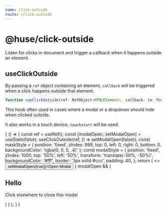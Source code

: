 ```yaml
---
name: click-outside
route: /click-outside
---
```



# @huse/click-outside

Listen for clicks in document and trigger a callback when it happens outside an element.

## useClickOutside

By passing a `ref` object containing an element, `callback` will be triggered when a click happens outside that element.

```typescript
function useClickOutside(ref: RefObject<HTMLElement>, callback: (e: MouseEvent | TouchEvent) => void)
```

This hook often used in cases where a modal or a dropdown should hide when clicked outside.

It also works in a touch device, `touchstart` will be used.

<Playground>
    {
        () => {
            const ref = useRef();
            const [modalOpen, setModalOpen] = useState(false);
            useClickOutside(ref, () => setModalOpen(false));
            const maskStyle = {
                position: 'fixed',
                zIndex: 999,
                top: 0,
                left: 0,
                right: 0,
                bottom: 0,
                backgroundColor: 'rgba(0, 0, 0, .4)'
            };
            const modalStyle = {
                position: 'fixed',
                zIndex: 1000,
                top: '50%',
                left: '50%',
                transform: 'translate(-50%, -50%)',
                backgroundColor: '#fff',
                border: '3px solid #ccc',
                padding: 40,
            };
            return (
                <>
                    <Button onClick={() => setModalOpen(true)}>Open Modal</Button>
                    {
                        modalOpen && (
                            <div style={maskStyle}>
                                <div ref={ref} style={modalStyle}>
                                    <h2>Hello</h2>
                                    <p>Click elsewhere to close this modal</p>
                                </div>
                            </div>
                        )
                    }
                </>
            );
        }
    }
</Playground>
